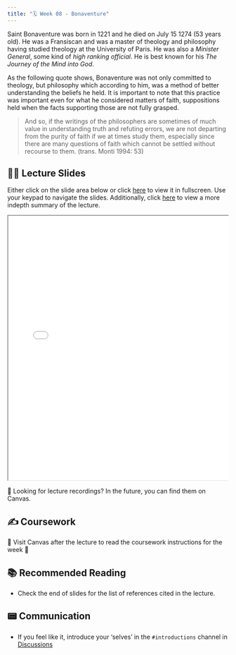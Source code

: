 ```yaml
---
title: "🗓️ Week 08 - Bonaventure"
---
```


Saint Bonaventure was born in 1221 and he died on July 15 1274 (53 years old). He was a Fransiscan and was a master of theology and philosophy having studied theology at the University of Paris. He was also a *Minister General*, some kind of *high ranking official*. He is best known for his *The Journey of the Mind into God*.

As the following quote shows, Bonaventure was not only committed to theology, but philosophy which according to him, was a method of better understanding the beliefs he held. It is important to note that this practice was important even for what he considered matters of faith, suppositions held when the facts supporting those are not fully grasped.

> And so, if the writings of the philosophers are sometimes of much value in understanding truth and refuting errors, we are not departing from the purity of faith if we at times study them, especially since there are many questions of faith which cannot be settled without recourse to them. (trans. Monti 1994: 53)


## 👨‍🏫 Lecture Slides

Either click on the slide area below or click [here](slides.qmd) to view it in fullscreen.
Use your keypad to navigate the slides. Additionally, click [here](summary.qmd) to view a more indepth summary of the lecture.

<div class="container" style="position: relative;overflow: hidden;width: 100%;min-height:600px;">
<iframe src="slides.html" style="position=absolute;top: 0;left: 0;bottom: 0;right: 0;width: 100%;min-height:600px;"></iframe>
</div>

🎥 Looking for lecture recordings? In the future, you can find them on Canvas.

## ✍️ Coursework

🚧 Visit Canvas after the lecture to read the coursework instructions for the week 🚧


## 📚 Recommended Reading

- Check the end of slides for the list of references cited in the lecture.

## 📟 Communication

- If you feel like it, introduce your 'selves' in the `#introductions` channel in [Discussions](https://stetson.instructure.com/courses/38093/discussion_topics/162462)
